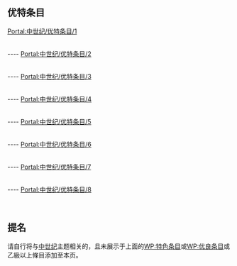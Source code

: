 {{Portal:中世纪/box-header|中世纪主题的优特条目展示|Portal:中世纪/优特条目}}

==优特条目==
[[Portal:中世纪/优特条目/1|Portal:中世纪/优特条目/1]]
{{Portal:中世纪/优特条目/1}}<div style="clear: both"></div><br/>
----
[[Portal:中世纪/优特条目/2|Portal:中世纪/优特条目/2]]
{{Portal:中世纪/优特条目/2}}<div style="clear: both"></div><br/>
----
[[Portal:中世纪/优特条目/3|Portal:中世纪/优特条目/3]]
{{Portal:中世纪/优特条目/3}}<div style="clear: both"></div><br/>
----
[[Portal:中世纪/优特条目/4|Portal:中世纪/优特条目/4]]
{{Portal:中世纪/优特条目/4}}<div style="clear: both"></div><br/>
----
[[Portal:中世纪/优特条目/5|Portal:中世纪/优特条目/5]]
{{Portal:中世纪/优特条目/5}}<div style="clear: both"></div><br/>
----
[[Portal:中世纪/优特条目/6|Portal:中世纪/优特条目/6]]
{{Portal:中世纪/优特条目/6}}<div style="clear: both"></div><br/>
----
[[Portal:中世纪/优特条目/7|Portal:中世纪/优特条目/7]]
{{Portal:中世纪/优特条目/7}}<div style="clear: both"></div><br/>
----
[[Portal:中世纪/优特条目/8|Portal:中世纪/优特条目/8]]
{{Portal:中世纪/优特条目/8}}<div style="clear: both"></div><br/>

==提名==
请自行将与[[中世纪|中世纪]]主题相关的，且未展示于上面的[[WP:特色条目|WP:特色条目]]或[[WP:优良条目|WP:优良条目]]或乙級以上條目添加至本页。

{{Portal:中世纪/box-footer|}}